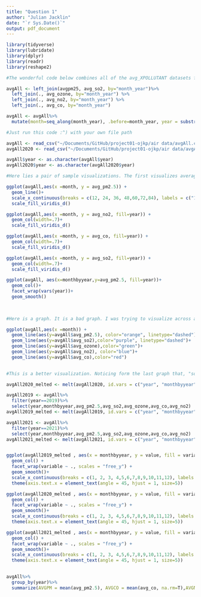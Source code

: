 ```yaml
---
title: "Question 1"
author: "Julian Jacklin"
date: "`r Sys.Date()`"
output: pdf_document
---
```


```r

library(tidyverse)
library(lubridate)
library(dplyr)
library(readr)
library(reshape2)
```


```r

#The wonderful code below combines all of the avg_XPOLLUTANT datasets from data_cleanup, into one dataframe, adding a character-type `year` variable, a numeric `month` variable, and a numeric `month by year` variable(Jan-Dec, coded as 1-12). DO NOT RUN THIS CODE if avgAll and avgAll2020 are present in the air data folder. 

avgAll <- left_join(avgpm25, avg_so2, by="month_year")%>%
  left_join(., avg_ozone, by="month_year") %>%
  left_join(., avg_no2, by="month_year") %>%
  left_join(., avg_co, by="month_year") 

avgAll <- avgAll%>%
  mutate(month=seq_along(month_year), .before=month_year, year = substr(month_year, 0, 4), monthbyyear= rep(1:12, 7))


```

```r
#Just run this code :^) with your own file path

avgAll <- read_csv("~/Documents/GitHub/project01-ojkp/air data/avgAll.csv")
avgAll2020 <- read_csv("~/Documents/GitHub/project01-ojkp/air data/avgAll2020.csv")

avgAll$year <- as.character(avgAll$year)
avgAll2020$year <- as.character(avgAll2020$year)


```


```r

#Here lies a pair of sample visualizations. The first visualizes average pm2.5 levels from months 1-84, color-partitioned by year. If we wanted to do the same but for a different pollutant, we could simply substitute `avg_pm2.5` as it appears below, with another pollutant's variable name, keeping all else functionally the same. But WOAH! There's a UUGE spike in september 2020(portland wildfires). For further analysis, the second plot visualizes roughly the same information as the first, except faceted by year, and conveying a sense of regularity—as in, how skewed is our data by year, and more generally, how does the distribution of pollutant levels seem by year(and by pollutant). To view a different pollutant on this graph, make the same adjustments as you would to the first. 

```

```r


ggplot(avgAll,aes(x =month, y = avg_pm2.5)) +
  geom_line()+
  scale_x_continuous(breaks = c(12, 24, 36, 48,60,72,84), labels = c("12"="2017","24"="2018","36"="2019","48"="2020","60"="2021","72"="2022","84"="2023"))
  scale_fill_viridis_d() 

ggplot(avgAll,aes(x =month, y = avg_no2, fill=year)) +
  geom_col(width=.7)+
  scale_fill_viridis_d() 

ggplot(avgAll,aes(x =month, y = avg_co, fill=year)) +
  geom_col(width=.7)+
  scale_fill_viridis_d() 

ggplot(avgAll,aes(x =month, y = avg_so2, fill=year)) +
  geom_col(width=.7)+
  scale_fill_viridis_d() 

ggplot(avgAll, aes(x=monthbyyear,y=avg_pm2.5, fill=year))+
  geom_col()+
  facet_wrap(vars(year))+
  geom_smooth()
 
  
```

```r

#Here is a graph. It is a bad graph. I was trying to visualize across all 84 months(7 years), the pollutant levels for every pollutant on the same graph. Not only is this visually unappealing, but these pollutants exhibit scaling discrepancies that could not be dutifully remedied(even by taking their log, which is visually more pleasant, but a contextual nightmare, i.e. log of pollutant levels less than 1 would become negative, which doesn't make sense in context). Take what you would like from this scheme, however. 
```

```r

ggplot(avgAll,aes(x =month)) +
  geom_line(aes(y=avgAll$avg_pm2.5), color="orange", linetype="dashed")+
  geom_line(aes(y=avgAll$avg_so2),color="purple", linetype="dashed")+
  geom_line(aes(y=avgAll$avg_ozone),color="green")+
  geom_line(aes(y=avgAll$avg_no2), color="blue")+
  geom_line(aes(y=avgAll$avg_co),color="red")
 
```



  
```r

#This is a better visualization. Noticing form the last graph that, "something was up," in 2020, I created a visualization that focuses on the different pollutants' levels in 2020, similar to the second graph in this document. I first melted the data frame to a longer form, and faceted by the pollutant levels(essentially). This was just a cool ggplot trick.
```

```r


avgAll2020_melted <- melt(avgAll2020, id.vars = c("year", "monthbyyear"))

avgAll2019 <- avgAll%>%
  filter(year==2019)%>%
  select(year,monthbyyear,avg_pm2.5,avg_so2,avg_ozone,avg_co,avg_no2)
avgAll2019_melted <- melt(avgAll2019, id.vars = c("year", "monthbyyear"))

avgAll2021 <- avgAll%>%
  filter(year==2021)%>%
  select(year,monthbyyear,avg_pm2.5,avg_so2,avg_ozone,avg_co,avg_no2)
avgAll2021_melted <- melt(avgAll2021, id.vars = c("year", "monthbyyear"))


ggplot(avgAll2019_melted , aes(x = monthbyyear, y = value, fill = variable)) +
  geom_col() +
  facet_wrap(variable ~ ., scales = "free_y") +
  geom_smooth()+
  scale_x_continuous(breaks = c(1, 2, 3, 4,5,6,7,8,9,10,11,12), labels = c("1" = "Jan", "2" = "Feb","3" = "Mar", "4" = "Apr","5" = "May","6" = "Jun","7" = "Jul","8" = "Aug","9" = "Sep","10" = "Oct","11" = "Nov","12" = "Dec"))+
  theme(axis.text.x = element_text(angle = 45, hjust = 1, size=5))

ggplot(avgAll2020_melted , aes(x = monthbyyear, y = value, fill = variable)) +
  geom_col() +
  facet_wrap(variable ~ ., scales = "free_y") +
  geom_smooth()+
  scale_x_continuous(breaks = c(1, 2, 3, 4,5,6,7,8,9,10,11,12), labels = c("1" = "Jan", "2" = "Feb","3" = "Mar", "4" = "Apr","5" = "May","6" = "Jun","7" = "Jul","8" = "Aug","9" = "Sep","10" = "Oct","11" = "Nov","12" = "Dec"))+
  theme(axis.text.x = element_text(angle = 45, hjust = 1, size=5))

ggplot(avgAll2021_melted , aes(x = monthbyyear, y = value, fill = variable)) +
  geom_col() +
  facet_wrap(variable ~ ., scales = "free_y") +
  geom_smooth()+
  scale_x_continuous(breaks = c(1, 2, 3, 4,5,6,7,8,9,10,11,12), labels = c("1" = "Jan", "2" = "Feb","3" = "Mar", "4" = "Apr","5" = "May","6" = "Jun","7" = "Jul","8" = "Aug","9" = "Sep","10" = "Oct","11" = "Nov","12" = "Dec"))+
  theme(axis.text.x = element_text(angle = 45, hjust = 1, size=5))
  
```


```r
avgAll%>%
  group_by(year)%>%
  summarize(AVGPM = mean(avg_pm2.5), AVGCO = mean(avg_co, na.rm=T),AVGNO = mean(avg_no2,na.rm=T),AVGSO = mean(avg_so2,na.rm=T))


```



